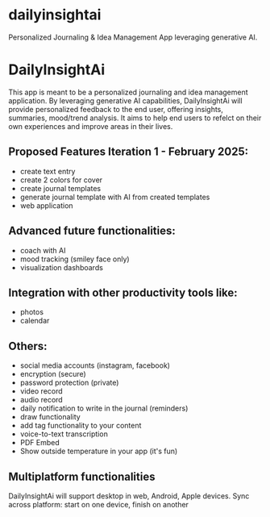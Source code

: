# dailyinsightai
Personalized Journaling &amp; Idea Management App leveraging generative AI.

# DailyInsightAi
This app is meant to be a personalized journaling and idea management application.
By leveraging generative AI capabilities, DailyInsightAi will provide personalized feedback to the end user, offering insights, summaries, mood/trend analysis.
It aims to help end users to refelct on their own experiences and improve areas in their lives.

## Proposed Features Iteration 1 - February 2025:
- create text entry
- create 2 colors for cover
- create journal templates
- generate journal template with AI from created templates
- web application


## Advanced future functionalities:
- coach with AI
- mood tracking (smiley face only)
- visualization dashboards

## Integration with other productivity tools like:
- photos
- calendar

## Others: 
- social media accounts (instagram, facebook)
- encryption (secure)
- password protection (private)
- video record
- audio record
- daily notification to write in the journal (reminders)
- draw functionality
- add tag functionality to your content
- voice-to-text transcription
- PDF Embed
- Show outside temperature in your app (it's fun)

## Multiplatform functionalities
DailyInsightAi will support desktop in web, Android, Apple devices.
Sync across platform: start on one device, finish on another

